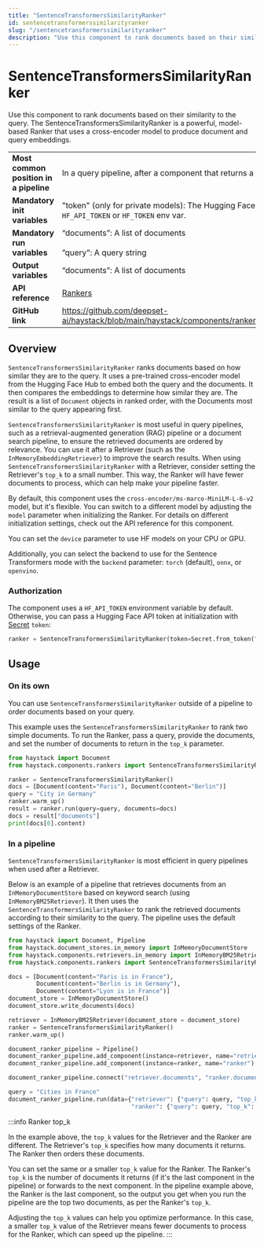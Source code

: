 ```yaml
---
title: "SentenceTransformersSimilarityRanker"
id: sentencetransformerssimilarityranker
slug: "/sentencetransformerssimilarityranker"
description: "Use this component to rank documents based on their similarity to the query. The SentenceTransformersSimilarityRanker is a powerful, model-based Ranker that uses a cross-encoder model to produce document and query embeddings."
---
```


# SentenceTransformersSimilarityRanker

Use this component to rank documents based on their similarity to the query. The SentenceTransformersSimilarityRanker is a powerful, model-based Ranker that uses a cross-encoder model to produce document and query embeddings.

|  |  |
| --- | --- |
| **Most common position in a pipeline** | In a query pipeline, after a component that returns a list of documents such as a [Retriever](/docs/pipeline-components/retrievers.mdx) |
| **Mandatory init variables** | "token" (only for private models): The Hugging Face API token. Can be set with `HF_API_TOKEN` or `HF_TOKEN` env var. |
| **Mandatory run variables** | “documents”: A list of documents  <br /> <br />”query”: A query string |
| **Output variables** | “documents”: A list of documents |
| **API reference** | [Rankers](/reference/rankers-api) |
| **GitHub link** | https://github.com/deepset-ai/haystack/blob/main/haystack/components/rankers/sentence_transformers_similarity.py |

## Overview

`SentenceTransformersSimilarityRanker` ranks documents based on how similar they are to the query. It uses a pre-trained cross-encoder model from the Hugging Face Hub to embed both the query and the documents. It then compares the embeddings to determine how similar they are. The result is a list of `Document` objects in ranked order, with the Documents most similar to the query appearing first.

`SentenceTransformersSimilarityRanker` is most useful in query pipelines, such as a retrieval-augmented generation (RAG) pipeline or a document search pipeline, to ensure the retrieved documents are ordered by relevance. You can use it after a Retriever (such as the `InMemoryEmbeddingRetriever`) to improve the search results. When using `SentenceTransformersSimilarityRanker` with a Retriever, consider setting the Retriever's `top_k` to a small number. This way, the Ranker will have fewer documents to process, which can help make your pipeline faster.

By default, this component uses the `cross-encoder/ms-marco-MiniLM-L-6-v2` model, but it's flexible. You can switch to a different model by adjusting the `model` parameter when initializing the Ranker. For details on different initialization settings, check out the API reference for this component.

You can set the `device` parameter to use HF models on your CPU or GPU.

Additionally, you can select the backend to use for the Sentence Transformers mode with the `backend` parameter: `torch` (default), `onnx`, or `openvino`.

### Authorization

The component uses a `HF_API_TOKEN` environment variable by default. Otherwise, you can pass a Hugging Face API token at initialization with [Secret](../../concepts/secret-management.mdx) `token`:

```python
ranker = SentenceTransformersSimilarityRanker(token=Secret.from_token("<your-api-key>"))
```

## Usage

### On its own

You can use `SentenceTransformersSimilarityRanker` outside of a pipeline to order documents based on your query.

This example uses the `SentenceTransformersSimilarityRanker` to rank two simple documents. To run the Ranker, pass a query, provide the documents, and set the number of documents to return in the `top_k` parameter.

```python
from haystack import Document
from haystack.components.rankers import SentenceTransformersSimilarityRanker

ranker = SentenceTransformersSimilarityRanker()
docs = [Document(content="Paris"), Document(content="Berlin")]
query = "City in Germany"
ranker.warm_up()
result = ranker.run(query=query, documents=docs)
docs = result["documents"]
print(docs[0].content)
```

### In a pipeline

`SentenceTransformersSimilarityRanker` is most efficient in query pipelines when used after a Retriever.

Below is an example of a pipeline that retrieves documents from an `InMemoryDocumentStore` based on keyword search (using `InMemoryBM25Retriever`). It then uses the `SentenceTransformersSimilarityRanker` to rank the retrieved documents according to their similarity to the query. The pipeline uses the default settings of the Ranker.

```python
from haystack import Document, Pipeline
from haystack.document_stores.in_memory import InMemoryDocumentStore
from haystack.components.retrievers.in_memory import InMemoryBM25Retriever
from haystack.components.rankers import SentenceTransformersSimilarityRanker

docs = [Document(content="Paris is in France"),
        Document(content="Berlin is in Germany"),
        Document(content="Lyon is in France")]
document_store = InMemoryDocumentStore()
document_store.write_documents(docs)

retriever = InMemoryBM25Retriever(document_store = document_store)
ranker = SentenceTransformersSimilarityRanker()
ranker.warm_up()

document_ranker_pipeline = Pipeline()
document_ranker_pipeline.add_component(instance=retriever, name="retriever")
document_ranker_pipeline.add_component(instance=ranker, name="ranker")

document_ranker_pipeline.connect("retriever.documents", "ranker.documents")

query = "Cities in France"
document_ranker_pipeline.run(data={"retriever": {"query": query, "top_k": 3},
                                   "ranker": {"query": query, "top_k": 2}})

```

:::info
Ranker top_k

In the example above, the `top_k` values for the Retriever and the Ranker are different. The Retriever's `top_k` specifies how many documents it returns. The Ranker then orders these documents.

You can set the same or a smaller `top_k` value for the Ranker. The Ranker's `top_k` is the number of documents it returns (if it's the last component in the pipeline) or forwards to the next component. In the pipeline example above, the Ranker is the last component, so the output you get when you run the pipeline are the top two documents, as per the Ranker's `top_k`.

Adjusting the `top_k` values can help you optimize performance. In this case, a smaller `top_k` value of the Retriever means fewer documents to process for the Ranker, which can speed up the pipeline.
:::
